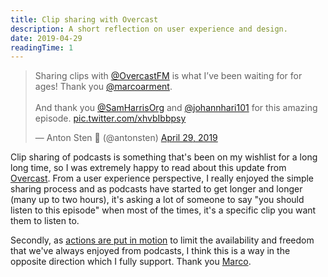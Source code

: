 ```yaml
---
title: Clip sharing with Overcast
description: A short reflection on user experience and design.
date: 2019-04-29
readingTime: 1
---
```


<blockquote class="twitter-tweet"><p lang="en" dir="ltr">Sharing clips with ⁦<a href="https://twitter.com/OvercastFM?ref_src=twsrc%5Etfw">@OvercastFM</a>⁩ is what I’ve been waiting for for ages! Thank you ⁦<a href="https://twitter.com/marcoarment?ref_src=twsrc%5Etfw">@marcoarment</a>⁩. <br><br>And thank you ⁦<a href="https://twitter.com/SamHarrisOrg?ref_src=twsrc%5Etfw">@SamHarrisOrg</a>⁩ and ⁦<a href="https://twitter.com/johannhari101?ref_src=twsrc%5Etfw">@johannhari101</a>⁩ for this amazing episode. <a href="https://t.co/xhvbIbbpsy">pic.twitter.com/xhvbIbbpsy</a></p>&mdash; Anton Sten 🐶 (@antonsten) <a href="https://twitter.com/antonsten/status/1122767294726328320?ref_src=twsrc%5Etfw">April 29, 2019</a></blockquote> <script async src="https://platform.twitter.com/widgets.js" charset="utf-8"></script>

Clip sharing of podcasts is something that's been on my wishlist for a long long time, so I was extremely happy to read about this update from [Overcast](https://marco.org/2019/04/27/overcast-clip-sharing). From a user experience perspective, I really enjoyed the simple sharing process and as podcasts have started to get longer and longer (many up to two hours), it's asking a lot of someone to say "you should listen to this episode" when most of the times, it's a specific clip you want them to listen to.

Secondly, as [actions are put in motion](https://www.theverge.com/2019/4/22/18510897/luminary-podcast-app-launch-the-daily-gimlet-media-spotify) to limit the availability and freedom that we've always enjoyed from podcasts, I think this is a way in the opposite direction which I fully support. Thank you [Marco](https://marco.org).